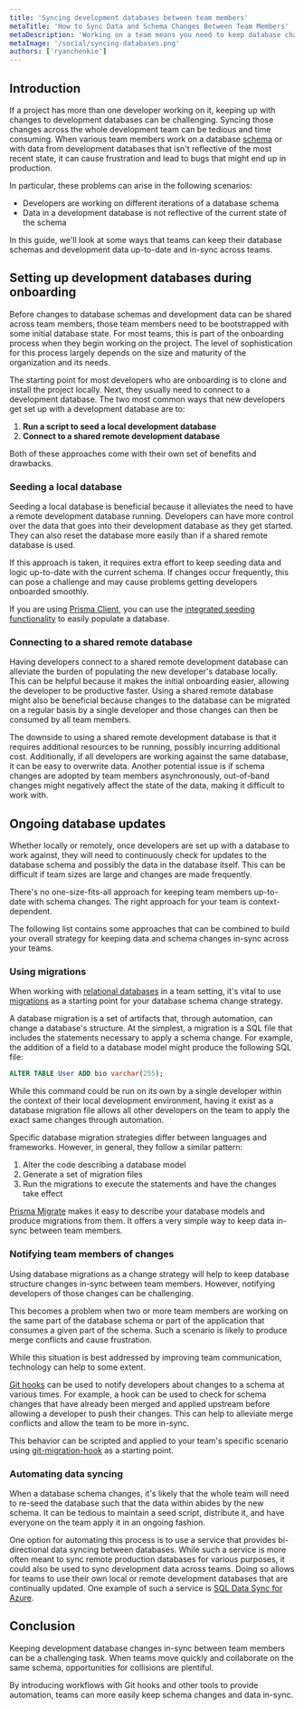 ```yaml
---
title: 'Syncing development databases between team members'
metaTitle: 'How to Sync Data and Schema Changes Between Team Members'
metaDescription: 'Working on a team means you need to keep database changes in-sync between developers. Discover several ways to approach database syncing in this guide.'
metaImage: '/social/syncing-databases.png'
authors: ['ryanchenkie']
---
```


## Introduction

If a project has more than one developer working on it, keeping up with changes to development databases can be challenging. Syncing those changes across the whole development team can be tedious and time consuming. When various team members work on a database [schema](/intro/database-glossary#schema) or with data from development databases that isn't reflective of the most recent state, it can cause frustration and lead to bugs that might end up in production.

In particular, these problems can arise in the following scenarios:

- Developers are working on different iterations of a database schema
- Data in a development database is not reflective of the current state of the schema

In this guide, we'll look at some ways that teams can keep their database schemas and development data up-to-date and in-sync across teams.

## Setting up development databases during onboarding

Before changes to database schemas and development data can be shared across team members, those team members need to be bootstrapped with some initial database state. For most teams, this is part of the onboarding process when they begin working on the project. The level of sophistication for this process largely depends on the size and maturity of the organization and its needs.

The starting point for most developers who are onboarding is to clone and install the project locally. Next, they usually need to connect to a development database. The two most common ways that new developers get set up with a development database are to:

1. **Run a script to seed a local development database**
2. **Connect to a shared remote development database**

Both of these approaches come with their own set of benefits and drawbacks. 

### Seeding a local database

Seeding a local database is beneficial because it alleviates the need to have a remote development database running. Developers can have more control over the data that goes into their development database as they get started. They can also reset the database more easily than if a shared remote database is used.

If this approach is taken, it requires extra effort to keep seeding data and logic up-to-date with the current schema. If changes occur frequently, this can pose a challenge and may cause problems getting developers onboarded smoothly.

<PrismaOutlinks>

If you are using [Prisma Client](/docs/concepts/components/prisma-client), you can use the [integrated seeding functionality](https://www.prisma.io/docs/guides/database/seed-database) to easily populate a database.

</PrismaOutlinks>

### Connecting to a shared remote database

Having developers connect to a shared remote development database can alleviate the burden of populating the new developer's database locally. This can be helpful because it makes the initial onboarding easier, allowing the developer to be productive faster. Using a shared remote database might also be beneficial because changes to the database can be migrated on a regular basis by a single developer and those changes can then be consumed by all team members. 

The downside to using a shared remote development database is that it requires additional resources to be running, possibly incurring additional cost. Additionally, if all developers are working against the same database, it can be easy to overwrite data.  Another potential issue is if schema changes are adopted by team members asynchronously, out-of-band changes might negatively affect the state of the data, making it difficult to work with.

## Ongoing database updates

Whether locally or remotely, once developers are set up with a database to work against, they will need to continuously check for updates to the database schema and possibly the data in the database itself. This can be difficult if team sizes are large and changes are made frequently.

There's no one-size-fits-all approach for keeping team members up-to-date with schema changes. The right approach for your team is context-dependent.

The following list contains some approaches that can be combined to build your overall strategy for keeping data and schema changes in-sync across your teams.

### Using migrations

When working with [relational databases](/intro/database-glossary#relational-database) in a team setting, it's vital to use [migrations](/intro/database-glossary#migration) as a starting point for your database schema change strategy.

A database migration is a set of artifacts that, through automation, can change a database's structure. At the simplest, a migration is a SQL file that includes the statements necessary to apply a schema change. For example, the addition of a field to a database model might produce the following SQL file:

```sql
ALTER TABLE User ADD bio varchar(255);
```

While this command could be run on its own by a single developer within the context of their local development environment, having it exist as a database migration file allows all other developers on the team to apply the exact same changes through automation.

Specific database migration strategies differ between languages and frameworks. However, in general, they follow a similar pattern:

1. Alter the code describing a database model
2. Generate a set of migration files
3. Run the migrations to execute the statements and have the changes take effect

<PrismaOutlinks>

[Prisma Migrate](https://www.prisma.io/docs/concepts/components/prisma-migrate) makes it easy to describe your database models and produce migrations from them. It offers a very simple way to keep data in-sync between team members.

</PrismaOutlinks>

### Notifying team members of changes

Using database migrations as a change strategy will help to keep database structure changes in-sync between team members. However, notifying developers of those changes can be challenging.

This becomes a problem when two or more team members are working on the same part of the database schema or part of the application that consumes a given part of the schema. Such a scenario is likely to produce merge conflicts and cause frustration.

While this situation is best addressed by improving team communication, technology can help to some extent.

[Git hooks](https://git-scm.com/book/en/v2/Customizing-Git-Git-Hooks) can be used to notify developers about changes to a schema at various times. For example, a hook can be used to check for schema changes that have already been merged and applied upstream before allowing a developer to push their changes. This can help to alleviate merge conflicts and allow the team to be more in-sync.

This behavior can be scripted and applied to your team's specific scenario using [git-migration-hook](https://github.com/richardbrinkman/git-migration-hook) as a starting point.


### Automating data syncing

When a database schema changes, it's likely that the whole team will need to re-seed the database such that the data within abides by the new schema. It can be tedious to maintain a seed script, distribute it, and have everyone on the team apply it in an ongoing fashion.

One option for automating this process is to use a service that provides bi-directional data syncing between databases. While such a service is more often meant to sync remote production databases for various purposes, it could also be used to sync development data across teams. Doing so allows for teams to use their own local or remote development databases that are continually updated. One example of such a service is [SQL Data Sync for Azure](https://docs.microsoft.com/en-us/azure/azure-sql/database/sql-data-sync-data-sql-server-sql-database). 

## Conclusion

Keeping development database changes in-sync between team members can be a challenging task. When teams move quickly and collaborate on the same schema, opportunities for collisions are plentiful.

By introducing workflows with Git hooks and other tools to provide automation, teams can more easily keep schema changes and data in-sync.
